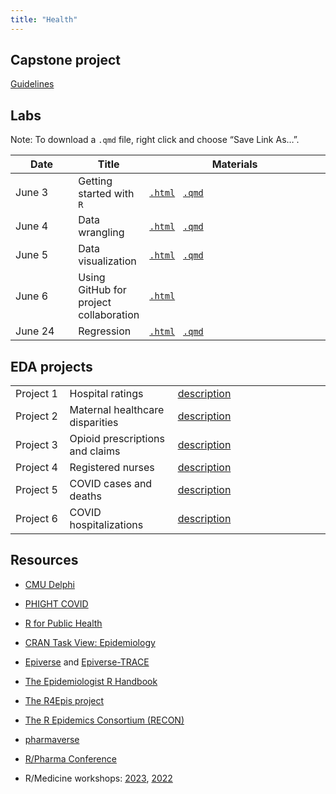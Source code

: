 ```yaml
---
title: "Health"
---
```

  
## Capstone project  

<!-- ## Main project -->

<!-- *   Description -->

<!-- *   [Report template]() -->

<!-- *   [Poster template](https://docs.google.com/presentation/d/1R8I-fcPI5RM2QQRwRqss9hKOsKFgWA9qOqOgCppQn4E) -->


[Guidelines](https://36-sure.github.io/2024/health/project/description.html)

## Labs

Note: To download a `.qmd` file, right click and choose "Save Link As...".

| Date   | Title                                  | Materials                                                                                                                                                  |
|---------------|---------------|-------------------------------------------|
| June 3 | Getting started with `R`               | [`.html`](health/labs/01-intro.html) &nbsp; [`.qmd`](https://raw.githubusercontent.com/36-SURE/2024/main/health/labs/01-intro.qmd)                 |
| June 4 | Data wrangling                         | [`.html`](health/labs/02-wrangling.html) &nbsp; [`.qmd`](https://raw.githubusercontent.com/36-SURE/2024/main/health/labs/02-wrangling.qmd)         |
| June 5 | Data visualization                     | [`.html`](health/labs/03-visualization.html) &nbsp; [`.qmd`](https://raw.githubusercontent.com/36-SURE/2024/main/health/labs/03-visualization.qmd) |
| June 6 | Using GitHub for project collaboration | [`.html`](sports/labs/04-github.qmd)                                                                                                                       |
| June 24 | Regression                     | [`.html`](health/labs/05-regression.qmd) &nbsp; [`.qmd`](https://raw.githubusercontent.com/36-SURE/2024/main/health/labs/05-regression.qmd) |

<!-- |        | Regression 1                        |                                          |                                         | -->

<!-- |        | Regression 2                        |                                          |                                         | -->

## EDA projects

|           |                                 |                                                      |
|---------------|-----------------------------|-----------------------------------------|
| Project 1 | Hospital ratings                | [description](health/eda/hospitals.qmd)              |
| Project 2 | Maternal healthcare disparities | [description](health/eda/maternal.qmd)               |
| Project 3 | Opioid prescriptions and claims | [description](health/eda/prescriptions.qmd)          |
| Project 4 | Registered nurses               | [description](health/eda/nurses.qmd)                 |
| Project 5 | COVID cases and deaths          | [description](health/eda/covid_cases_deaths.qmd)     |
| Project 6 | COVID hospitalizations          | [description](health/eda/covid_hospitalizations.qmd) |

## Resources

-   [CMU Delphi](https://delphi.cmu.edu/)

-   [PHIGHT COVID](https://phightcovid.org/)

-   [R for Public Health](https://rviews.rstudio.com/2021/06/02/r-for-public-health/)

-   [CRAN Task View: Epidemiology](https://cran.r-project.org/web/views/Epidemiology.html)

-   [Epiverse](https://data.org/initiatives/epiverse/) and [Epiverse-TRACE](https://github.com/epiverse-trace)

-   [The Epidemiologist R Handbook](https://epirhandbook.com/)

-   [The R4Epis project](https://r4epis.netlify.app/)

-   [The R Epidemics Consortium (RECON)](https://www.repidemicsconsortium.org/)

-   [pharmaverse](https://pharmaverse.org/)

-   [R/Pharma Conference](https://rinpharma.com/)

-   R/Medicine workshops: [2023](https://events.linuxfoundation.org/r-medicine/program/schedule/), [2022](https://www.youtube.com/playlist?list=PL4IzsxWztPdmSeucR67EH_8_hzldqYZX4)
